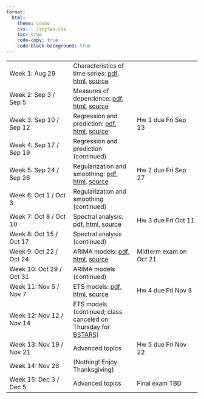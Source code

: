 ```yaml
---
format:
  html:
    theme: cosmo
    css: ../styles.css
    toc: true
    code-copy: true
    code-block-background: true
---
```


|    |    |    |
|----|----|----|
| Week 1: Aug 29 | Characteristics of time series: [pdf](lectures/characteristics/characteristics.pdf), [html](lectures/characteristics/characteristics.html), [source](https://github.com/berkeley-stat153/fall-2024/tree/master/lectures/characteristics) |	
| Week 2: Sep 3 / Sep 5 |	Measures of dependence: [pdf](lectures/dependence/dependence.pdf), [html](lectures/dependence/dependence.html), [source](https://github.com/berkeley-stat153/fall-2024/tree/master/lectures/dependence) | |
| Week 3: Sep 10 / Sep 12 |	Regression and prediction: [pdf](lectures/regression/regression.pdf), [html](lectures/regression/regression.html), [source](https://github.com/berkeley-stat153/fall-2024/tree/master/lectures/regression) |	Hw 1 due Fri Sep 13 |
| Week 4: Sep 17 / Sep 19 |	Regression and prediction (continued) | | 	
| Week 5: Sep 24 / Sep 26 |	Regularization and smoothing: [pdf](lectures/smoothing/smoothing.pdf), [html](lectures/smoothing/smoothing.html), [source](https://github.com/berkeley-stat153/fall-2024/tree/master/lectures/smoothing) | Hw 2 due Fri Sep 27	|
| Week 6: Oct 1 / Oct 3 |	Regularization and smoothing (continued) | | 	
| Week 7: Oct 8 / Oct 10 | Spectral analysis: [pdf](lectures/spectral/spectral.pdf), [html](lectures/spectral/spectral.html), [source](https://github.com/berkeley-stat153/fall-2024/tree/master/lectures/spectral) | Hw 3 due Fri Oct 11 |
| Week 8: Oct 15 / Oct 17 |	Spectral analysis (continued) | | 	
| Week 9: Oct 22 / Oct 24 |	ARIMA models: [pdf](lectures/arima/arima.pdf), [html](lectures/arima/arima.html), [source](https://github.com/berkeley-stat153/fall-2024/tree/master/lectures/arima) | Midterm exam on Oct 21 |
| Week 10: Oct 29 / Oct 31 | ARIMA models (continued) | | 	
| Week 11: Nov 5 / Nov 7 | ETS models: [pdf](lectures/ets/ets.pdf), [html](lectures/ets/ets.html), [source](https://github.com/berkeley-stat153/fall-2024/tree/master/lectures/ets) | Hw 4 due Fri Nov 8 |
| Week 12: Nov 12 / Nov 14 | ETS models	(continued; class canceled on Thursday for [BSTARS](https://statistics.berkeley.edu/research/industry/berkeley-statistics-annual-research-symposium-bstars)) | | 	
| Week 13: Nov 19 / Nov 21 | Advanced topics <!--[pdf](lectures/advanced/advanced.pdf), [html](lectures/advanced/advanced.html), [source](https://github.com/berkeley-stat153/fall-2024/tree/master/lectures/advanced)--> | Hw 5 due Fri Nov 22 | 
| Week 14: Nov 26 |	(Nothing! Enjoy Thanksgiving) | |	
| Week 15: Dec 3 / Dec 5 | Advanced topics | Final exam TBD | 

